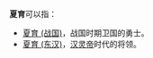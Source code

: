 '''夏育'''可以指：
* [[夏育_(战国)|夏育 (战国)]]，战国时期卫国的勇士。
* [[夏育_(东汉)|夏育 (东汉)]]，[[汉灵帝|汉灵帝]]时代的将领。

{{disambig|Cat=二字夏姓人名消歧义}}